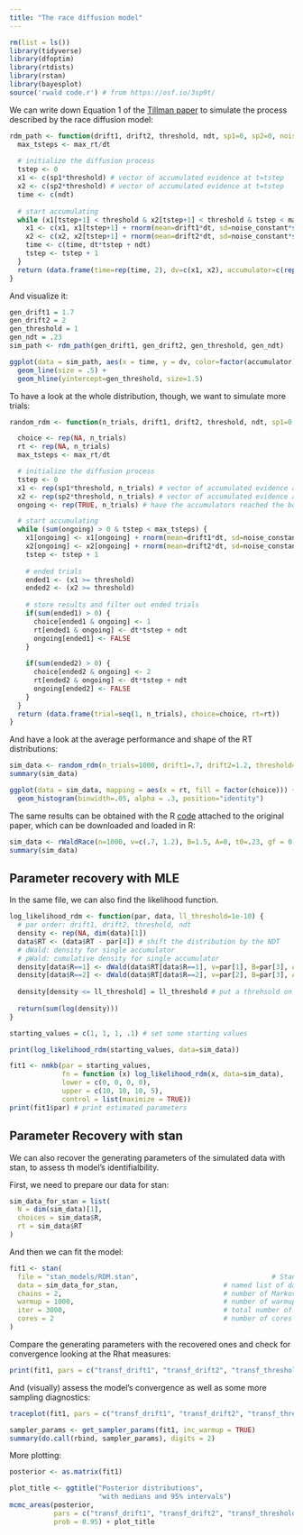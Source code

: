 ```yaml
---
title: "The race diffusion model"
---
```


```r
rm(list = ls())
library(tidyverse)
library(dfoptim)
library(rtdists)
library(rstan)
library(bayesplot)
source('rwald code.r') # from https://osf.io/3sp9t/
```

We can write down Equation 1 of the [Tillman paper](https://pubmed.ncbi.nlm.nih.gov/32424622/) to simulate the process described by the race diffusion model:

```r
rdm_path <- function(drift1, drift2, threshold, ndt, sp1=0, sp2=0, noise_constant=1, dt=0.001, max_rt=10) {
  max_tsteps <- max_rt/dt
  
  # initialize the diffusion process
  tstep <- 0
  x1 <- c(sp1*threshold) # vector of accumulated evidence at t=tstep
  x2 <- c(sp2*threshold) # vector of accumulated evidence at t=tstep
  time <- c(ndt)
  
  # start accumulating
  while (x1[tstep+1] < threshold & x2[tstep+1] < threshold & tstep < max_tsteps) {
    x1 <- c(x1, x1[tstep+1] + rnorm(mean=drift1*dt, sd=noise_constant*sqrt(dt), n=1))
    x2 <- c(x2, x2[tstep+1] + rnorm(mean=drift2*dt, sd=noise_constant*sqrt(dt), n=1))
    time <- c(time, dt*tstep + ndt)
    tstep <- tstep + 1
  }
  return (data.frame(time=rep(time, 2), dv=c(x1, x2), accumulator=c(rep(1, length(x1)), rep(2, length(x2)))))
}
```

And visualize it:
```r
gen_drift1 = 1.7
gen_drift2 = 2
gen_threshold = 1
gen_ndt = .23
sim_path <- rdm_path(gen_drift1, gen_drift2, gen_threshold, gen_ndt)

ggplot(data = sim_path, aes(x = time, y = dv, color=factor(accumulator)))+
  geom_line(size = .5) +
  geom_hline(yintercept=gen_threshold, size=1.5)
```

To have a look at the whole distribution, though, we want to simulate more trials:

```r
random_rdm <- function(n_trials, drift1, drift2, threshold, ndt, sp1=0, sp2=0, noise_constant=1, dt=0.001, max_rt=10) {

  choice <- rep(NA, n_trials)
  rt <- rep(NA, n_trials)
  max_tsteps <- max_rt/dt

  # initialize the diffusion process
  tstep <- 0
  x1 <- rep(sp1*threshold, n_trials) # vector of accumulated evidence at t=tstep
  x2 <- rep(sp2*threshold, n_trials) # vector of accumulated evidence at t=tstep
  ongoing <- rep(TRUE, n_trials) # have the accumulators reached the bound?

  # start accumulating
  while (sum(ongoing) > 0 & tstep < max_tsteps) {
    x1[ongoing] <- x1[ongoing] + rnorm(mean=drift1*dt, sd=noise_constant*sqrt(dt), n=sum(ongoing))
    x2[ongoing] <- x2[ongoing] + rnorm(mean=drift2*dt, sd=noise_constant*sqrt(dt), n=sum(ongoing))
    tstep <- tstep + 1
    
    # ended trials
    ended1 <- (x1 >= threshold)
    ended2 <- (x2 >= threshold)
    
    # store results and filter out ended trials
    if(sum(ended1) > 0) {
      choice[ended1 & ongoing] <- 1
      rt[ended1 & ongoing] <- dt*tstep + ndt
      ongoing[ended1] <- FALSE
    }
    
    if(sum(ended2) > 0) {
      choice[ended2 & ongoing] <- 2
      rt[ended2 & ongoing] <- dt*tstep + ndt
      ongoing[ended2] <- FALSE
    }
  }
  return (data.frame(trial=seq(1, n_trials), choice=choice, rt=rt))
}
```

And have a look at the average performance and shape of the RT distributions:

```r
sim_data <- random_rdm(n_trials=1000, drift1=.7, drift2=1.2, threshold=1.5, ndt=.23)
summary(sim_data)

ggplot(data = sim_data, mapping = aes(x = rt, fill = factor(choice))) + 
  geom_histogram(binwidth=.05, alpha = .3, position="identity")
```

The same results can be obtained with the R [code](https://osf.io/3sp9t/) attached to the original paper, which can be downloaded and loaded in R:

```r
sim_data <- rWaldRace(n=1000, v=c(.7, 1.2), B=1.5, A=0, t0=.23, gf = 0)
summary(sim_data)
```

## Parameter recovery with MLE

In the same file, we can also find the likelihood function.

```r
log_likelihood_rdm <- function(par, data, ll_threshold=1e-10) {
  # par order: drift1, drift2, threshold, ndt
  density <- rep(NA, dim(data)[1])
  data$RT <- (data$RT - par[4]) # shift the distribution by the NDT
  # dWald: density for single accumulator
  # pWald: cumulative density for single accumulator
  density[data$R==1] <- dWald(data$RT[data$R==1], v=par[1], B=par[3], A=0)*(1 - pWald(data$RT[data$R==1], v=par[2], B=par[3], A=0))
  density[data$R==2] <- dWald(data$RT[data$R==2], v=par[2], B=par[3], A=0)*(1 - pWald(data$RT[data$R==2], v=par[1], B=par[3], A=0))
  
  density[density <= ll_threshold] = ll_threshold # put a threhsold on very low likelihoods for computability
  
  return(sum(log(density)))
}

starting_values = c(1, 1, 1, .1) # set some starting values

print(log_likelihood_rdm(starting_values, data=sim_data))

fit1 <- nmkb(par = starting_values,
             fn = function (x) log_likelihood_rdm(x, data=sim_data),
             lower = c(0, 0, 0, 0),
             upper = c(10, 10, 10, 5),
             control = list(maximize = TRUE))
print(fit1$par) # print estimated parameters
```

## Parameter Recovery with stan

We can also recover the generating parameters of the simulated data with stan, to assess th model's identifialbility.

First, we need to prepare our data for stan:

```r
sim_data_for_stan = list(
  N = dim(sim_data)[1],
  choices = sim_data$R,
  rt = sim_data$RT
)
```

And then we can fit the model:

```r
fit1 <- stan(
  file = "stan_models/RDM.stan",                                 # Stan program
  data = sim_data_for_stan,                          # named list of data
  chains = 2,                                        # number of Markov chains
  warmup = 1000,                                     # number of warmup iterations per chain
  iter = 3000,                                       # total number of iterations per chain
  cores = 2                                          # number of cores (could use one per chain)
)
```

Compare the generating parameters with the recovered ones and check for convergence looking at the Rhat measures:

```r
print(fit1, pars = c("transf_drift1", "transf_drift2", "transf_threshold", "transf_ndt"))
```

And (visually) assess the model's convergence as well as some more sampling diagnostics:

```r
traceplot(fit1, pars = c("transf_drift1", "transf_drift2", "transf_threshold", "transf_ndt"), inc_warmup = FALSE, nrow = 2)

sampler_params <- get_sampler_params(fit1, inc_warmup = TRUE)
summary(do.call(rbind, sampler_params), digits = 2)
```

More plotting:
```r
posterior <- as.matrix(fit1)

plot_title <- ggtitle("Posterior distributions",
                      "with medians and 95% intervals")
mcmc_areas(posterior,
           pars = c("transf_drift1", "transf_drift2", "transf_threshold", "transf_ndt"),
           prob = 0.95) + plot_title
```